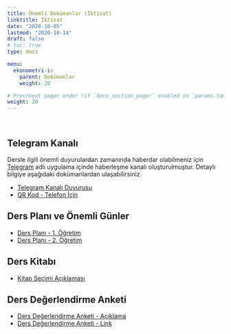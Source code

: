 ```yaml
---
title: Önemli Dokümanlar (İktisat)
linktitle: İktisat
date: "2020-10-05"
lastmod: "2020-10-14"
draft: false
# toc: true
type: docs

menu:
  ekonometri-i:
    parent: Dokümanlar
    weight: 20

# Prev/next pager order (if `docs_section_pager` enabled in `params.toml`)
weight: 20
---
```


<br>

## Telegram Kanalı
Dersle ilgili önemli duyurulardan zamanında haberdar olabilmeniz için [Telegram](https://telegram.org/) adlı uygulama içinde haberleşme kanalı oluşturulmuştur. Detaylı bilgiye aşağıdaki dokümanlardan ulaşabilirsiniz.  

- [Telegram Kanalı Duyurusu](`r paste0(ekonometri.i.path, "EC/Ekonometri_I_Telegram Kanali Duyurusu_Bilgilendirme.pdf")`)  
- [QR Kod - Telefon İçin](`r paste0(ekonometri.i.path, "EC/Ekonometri_I_Telegram Kanali Duyurusu_Ilan.pdf")`)

## Ders Planı ve Önemli Günler
- [Ders Planı - 1. Öğretim](`r paste0(ekonometri.i.path, "EC/Ekonometri_I_1O - Ders Plani (Kara).pdf")`)  
- [Ders Planı - 2. Öğretim](`r paste0(ekonometri.i.path, "EC/Ekonometri_I_2O - Ders Plani (Kara).pdf")`)

## Ders Kitabı
- [Kitap Seçimi Açıklaması](`r paste0(ekonometri.i.path, "Ekonometri_I_Kitap Secimi Aciklamasi (Kara).pdf")`)  

## Ders Değerlendirme Anketi
- [Ders Değerlendirme Anketi - Açıklama](`r paste0(ekonometri.i.path, "EC/Ekonometri_I_Ders Degerlendirme Anketi.pdf")`)  
- [Ders Değerlendirme Anketi - Link](https://forms.gle/VsT9jjtGospV7DKe8)



